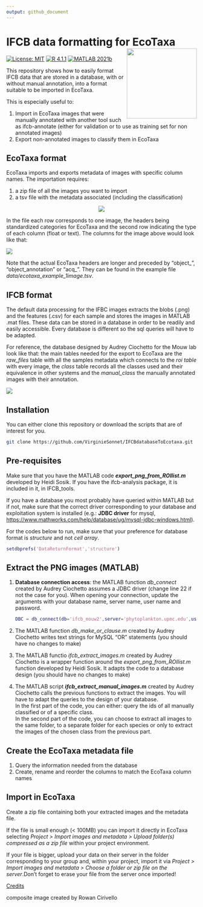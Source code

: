 ```yaml
---
output: github_document
---
```


<!-- README.md is generated from README.Rmd. -->

# IFCB data formatting for EcoTaxa <img src="figures/IFCB_Rowan+EcoTaxa.JPG" align="right" height="185.5"/>

<!-- badges: start -->

[![License: MIT](https://img.shields.io/badge/license-MIT-green.svg)](https://opensource.org/licenses/MIT) [![R 4.1.1](https://img.shields.io/badge/R-4.1.1-red.svg)](https://www.r-project.org/) [![MATLAB 2021b](https://img.shields.io/badge/MATLAB-2021b-blue.svg)](https://www.mathworks.com/products/matlab.html)

<!-- badges: end -->

This repository shows how to easily format IFCB data that are stored in a database, with or without manual annotation, into a format suitable to be imported in EcoTaxa.

This is especially useful to:

1.  Import in EcoTaxa images that were manually annotated with another tool such as ifcb-annotate (either for validation or to use as training set for non annotated images)
2.  Export non-annotated images to classify them in EcoTaxa

## EcoTaxa format

EcoTaxa imports and exports metadata of images with specific column names. The importation requires:

1.  a zip file of all the images you want to import
2.  a tsv file with the metadata associated (including the classification)

<p align="center">
  <img src="figures/D20190124T213523_IFCB120_00096.png" />
</p>

In the file each row corresponds to one image, the headers being standardized categories for EcoTaxa and the second row indicating the type of each column (float or text). The columns for the image above would look like that:

![](figures/example_categories.png)

Note that the actual EcoTaxa headers are longer and preceded by "object\_", "object_annotation" or "acq\_". They can be found in the example file *data/ecotaxa_example_1image.tsv*.

## IFCB format

The default data processing for the IFBC images extracts the blobs (.png) and the features (.csv) for each sample and stores the images in MATLAB .mat files. These data can be stored in a database in order to be readily and easily accessible. Every database is different so the sql queries will have to be adapted.

For reference, the database designed by Audrey Ciochetto for the Mouw lab look like that: the main tables needed for the export to EcoTaxa are the *raw_files* table with all the samples metadata which connects to the *roi table* with every image, the *class* table records all the classes used and their equivalence in other systems and the *manual_class* the manually annotated images with their annotation.

![](figures/mouwlab_database.JPG)

## Installation

You can either clone this repository or download the scripts that are of interest for you.

```bash
git clone https://github.com/VirginieSonnet/IFCBdatabaseToEcotaxa.git
```

## Pre-requisites

Make sure that you have the MATLAB code ***export_png_from_ROIlist.m*** developed by Heidi Sosik. If you have the ifcb-analysis package, it is included in it, in IFCB_tools.

If you have a database you most probably have queried within MATLAB but if not, make sure that the correct driver corresponding to your database and exploitation system is installed (e.g.: **JDBC driver** for mysql, <https://www.mathworks.com/help/database/ug/mysql-jdbc-windows.html>).

For the codes below to run, make sure that your preference for database format is *structure* and not *cell array*.

```matlab
setdbprefs('DataReturnFormat','structure')
```

## Extract the PNG images (MATLAB)

1.  **Database connection access**: the MATLAB function *db_connect* created by Audrey Ciochetto assumes a JDBC driver (change line 22 if not the case for you). When opening your connection, update the arguments with your database name, server name, user name and password.

    ```matlab
    DBC = db_connect(db='ifcb_mouw2',server='phytoplankton.upmc.edu',user='virginie', pswd='Restmonami')
    ```

2.  The MATLAB function *db_make_or_clause.m* created by Audrey Ciochetto writes text strings for MySQL "OR" statements (you should have no changes to make)

3.  The MATLAB functio *ifcb_extract_images.m* created by Audrey Ciochetto is a wrapper function around the *export_png_from_ROIlist.m* function developed by Heidi Sosik. It adapts the code to a database design (you should have no changes to make)

4.  The MATLAB script ***ifcb_extract_manual_images.m*** created by Audrey Ciochetto calls the previous functions to extract the images. You will have to adapt the queries to the design of your database.  
    In the first part of the code, you can either: query the ids of all manually classified or of a specific class.  
    In the second part of the code, you can choose to extract all images to the same folder, to a separate folder for each species or only to extract the images of the chosen class from the previous part.

## Create the EcoTaxa metadata file

1.  Query the information needed from the database
2.  Create, rename and reorder the columns to match the EcoTaxa column names

## Import in EcoTaxa

Create a zip file containing both your extracted images and the metadata file.

If the file is small enough (\< 100MB) you can import it directly in EcoTaxa selecting *Project \> Import images and metadata \> Upload folder(s) compressed as a zip file* within your project environment.

If your file is bigger, upload your data on their server in the folder corresponding to your group and, within your project, import it via *Project \> Import images and metadata \>* *Choose a folder or zip file on the server*.Don't forget to erase your file from the server once imported!

<ins>Credits</ins>composite image created by Rowan Cirivello
